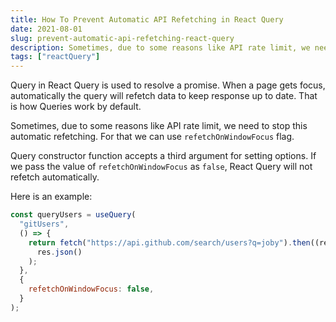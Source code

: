 ```yaml
---
title: How To Prevent Automatic API Refetching in React Query
date: 2021-08-01
slug: prevent-automatic-api-refetching-react-query
description: Sometimes, due to some reasons like API rate limit, we need to stop this automatic refetching. For that we can use refetchOnWindowFocus flag.
tags: ["reactQuery"]
---
```


Query in React Query is used to resolve a promise. When a page gets focus, automatically the query will refetch data to keep response up to date. That is how Queries work by default.

Sometimes, due to some reasons like API rate limit, we need to stop this automatic refetching. For that we can use `refetchOnWindowFocus` flag.

Query constructor function accepts a third argument for setting options. If we pass the value of `refetchOnWindowFocus` as `false`, React Query will not refetch automatically.

Here is an example:

```javascript
const queryUsers = useQuery(
  "gitUsers",
  () => {
    return fetch("https://api.github.com/search/users?q=joby").then((res) =>
      res.json()
    );
  },
  {
    refetchOnWindowFocus: false,
  }
);
```
